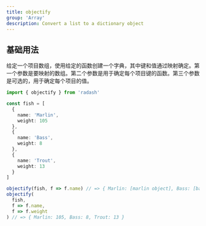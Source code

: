 ```yaml
---
title: objectify
group: 'Array'
description: Convert a list to a dictionary object
---
```


## 基础用法

给定一个项目数组，使用给定的函数创建一个字典，其中键和值通过映射确定。第一个参数是要映射的数组。第二个参数是用于确定每个项目键的函数。第三个参数是可选的，用于确定每个项目的值。

```ts
import { objectify } from 'radash'

const fish = [
  {
    name: 'Marlin',
    weight: 105
  },
  {
    name: 'Bass',
    weight: 8
  },
  {
    name: 'Trout',
    weight: 13
  }
]

objectify(fish, f => f.name) // => { Marlin: [marlin object], Bass: [bass object], ... }
objectify(
  fish,
  f => f.name,
  f => f.weight
) // => { Marlin: 105, Bass: 8, Trout: 13 }
```
